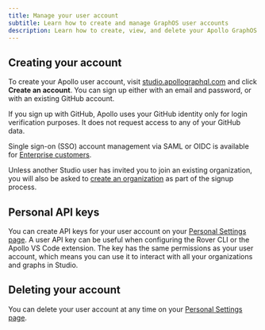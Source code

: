 ```yaml
---
title: Manage your user account
subtitle: Learn how to create and manage GraphOS user accounts
description: Learn how to create, view, and delete your Apollo GraphOS organizations.
---
```


## Creating your account

To create your Apollo user account, visit [studio.apollographql.com](https://studio.apollographql.com) and click **Create an account**. You can sign
up either with an email and password, or with an existing GitHub account.

If you sign up with GitHub, Apollo uses your GitHub identity only for
login verification purposes. It does not request access to any of your GitHub
data.

<Note>

Single sign-on (SSO) account management via SAML or OIDC is available for [Enterprise customers](https://www.apollographql.com/pricing/).

</Note>

Unless another Studio user has invited you to join an existing organization,
you will also be asked to [create an organization](./) as part of the signup process.

## Personal API keys

You can create API keys for your user account on your [Personal Settings page](https://studio.apollographql.com/user-settings). A user API key can be useful when configuring the Rover CLI or the Apollo VS Code extension. The key has the same permissions as your user account, which means you can use it to interact with all your organizations and graphs in Studio.

## Deleting your account

You can delete your user account at any time on your [Personal Settings page](https://studio.apollographql.com/user-settings).
